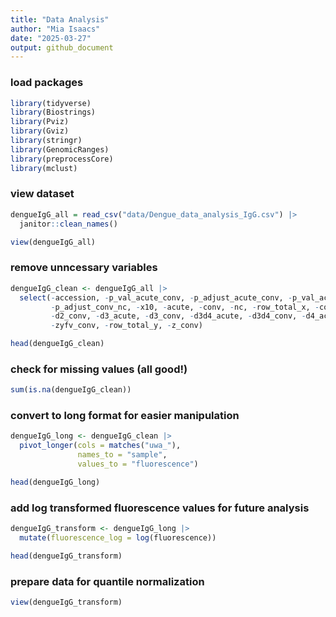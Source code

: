```yaml
---
title: "Data Analysis"
author: "Mia Isaacs"
date: "2025-03-27"
output: github_document
---
```


### load packages

```r
library(tidyverse)
library(Biostrings)
library(Pviz)
library(Gviz)
library(stringr)
library(GenomicRanges)
library(preprocessCore) 
library(mclust) 
```

### view dataset

```r
dengueIgG_all = read_csv("data/Dengue_data_analysis_IgG.csv") |> 
  janitor::clean_names()

view(dengueIgG_all)
```

### remove unncessary variables
```r
dengueIgG_clean <- dengueIgG_all |> 
  select(-accession, -p_val_acute_conv, -p_adjust_acute_conv, -p_val_acute_nc, -p_adjust_acute_nc, -p_val_conv_nc,
         -p_adjust_conv_nc, -x10, -acute, -conv, -nc, -row_total_x, -control, -d1_acute, -d1_conv, -d2_acute,
         -d2_conv, -d3_acute, -d3_conv, -d3d4_acute, -d3d4_conv, -d4_acute, -d4_conv,z_conv, -zd_conv, -zdyfv_conv,
         -zyfv_conv, -row_total_y, -z_conv)

head(dengueIgG_clean)
```

### check for missing values (all good!)
```r
sum(is.na(dengueIgG_clean))
```

### convert to long format for easier manipulation
```r
dengueIgG_long <- dengueIgG_clean |> 
  pivot_longer(cols = matches("uwa_"),
               names_to = "sample",
               values_to = "fluorescence")

head(dengueIgG_long)
```

### add log transformed fluorescence values for future analysis
```r
dengueIgG_transform <- dengueIgG_long |> 
  mutate(fluorescence_log = log(fluorescence))

head(dengueIgG_transform)
```

### prepare data for quantile normalization
```r
view(dengueIgG_transform)
```






